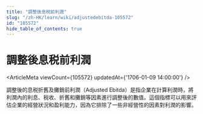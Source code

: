 ```yaml
---
title: "調整後息税前利潤"
slug: "/zh-HK/learn/wiki/adjustedebitda-105572"
id: "105572"
hide_table_of_contents: true
---
```



# 調整後息税前利潤

<ArticleMeta viewCount={105572} updatedAt={'1706-01-09 14:00:00'} />

調整後的息税折舊及攤銷前利潤（Adjusted Ebitda）是指企業在計算利潤時，將利潤內的利息、税收、折舊和攤銷等因素進行調整後的數值。這個指標可以用來評估企業的經營狀況和盈利能力，因為它排除了一些非經營性的因素對利潤的影響。
